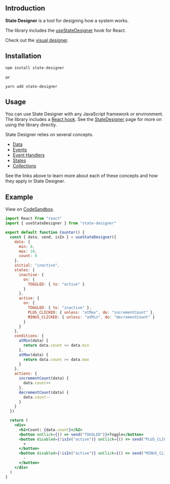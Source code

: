 ## Introduction

**State Designer** is a tool for designing how a system works.

The library includes the [useStateDesigner](/docs/useStateDesigner) hook for React.

Check out the [visual designer](https://state-designer-designer.now.sh/).

## Installation

```
npm install state-designer
```

_or_

```
yarn add state-designer
```

## Usage

You can use State Designer with any JavaScript framework or environment. The library includes a [React hook](/docs/useStateDesigner). See the [StateDesigner](/docs/StateDesigner) page for more on using the library directly.

State Designer relies on several concepts.

- [Data](/)
- [Events](/)
- [Event Handlers](/)
- [States](/)
- [Collections](/)

See the links above to learn more about each of these concepts and how they apply in State Designer.

## Example

View on [CodeSandbox](https://codesandbox.io/s/counter-with-states-cwvn3).

```jsx
import React from "react"
import { useStateDesigner } from "state-designer"

export default function Counter() {
  const { data, send, isIn } = useStateDesigner({
    data: {
      min: 0,
      max: 10,
      count: 0
    },
    initial: "inactive",
    states: {
      inactive: {
        on: {
          TOGGLED: { to: "active" }
        }
      },
      active: {
        on: {
          TOGGLED: { to: "inactive" },
          PLUS_CLICKED: { unless: "atMax", do: "incrementCount" },
          MINUS_CLICKED: { unless: "atMin", do: "decrementCount" }
        }
      }
    },
    conditions: {
      atMin(data) {
        return data.count <= data.min
      },
      atMax(data) {
        return data.count >= data.max
      }
    },
    actions: {
      incrementCount(data) {
        data.count++
      },
      decrementCount(data) {
        data.count--
      }
    }
  })

  return (
    <div>
      <h2>Count: {data.count}</h2>
      <button onClick={() => send("TOGGLED")}>Toggle</button>
      <button disabled={!isIn("active")} onClick={() => send("PLUS_CLICKED")}>
        +
      </button>
      <button disabled={!isIn("active")} onClick={() => send("MINUS_CLICKED")}>
        -
      </button>
    </div>
  )
}
```
